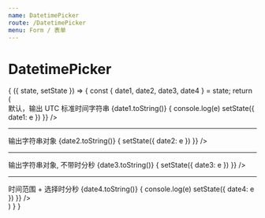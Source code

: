 ```yaml
---
name: DatetimePicker
route: /DatetimePicker
menu: Form / 表单
---
```



# DatetimePicker

<PropsTable of={DatetimePicker} />

<Playground>
  <State initial={{
    date1: '',
    date2: '',
    date3: '',
    date4: '',
  }}>
    {
      ({ state, setState }) => {
        const { date1, date2, date3, date4 } = state;
        return (
          <div>
            默认，输出 UTC 标准时间字符串 {date1.toString()}
            <DatetimePicker
              toUTC
              enableTime
              onChange={e => {
                console.log(e)
                setState({
                  date1: e
                })
              }} />
            <hr/>
            输出字符串对象 {date2.toString()}
            <DatetimePicker
              outputAsString={true}
              onChange={e => {
                setState({
                  date2: e
                })
              }} />
            <hr/>
            输出字符串对象, 不带时分秒 {date3.toString()}
            <DatetimePicker
              outputAsString={true}
              needTime={false}
              onChange={e => {
                setState({
                  date3: e
                })
              }} />
            <hr/>
            时间范围 + 选择时分秒 {date4.toString()}
            <DatetimePicker
              needTime={true}
              enableTime={true}
              mode="range"
              onChange={e => {
                console.log(e)
                setState({
                  date4: e
                })
              }} />
          </div>
        )
      }
    }
  </State>
</Playground>
